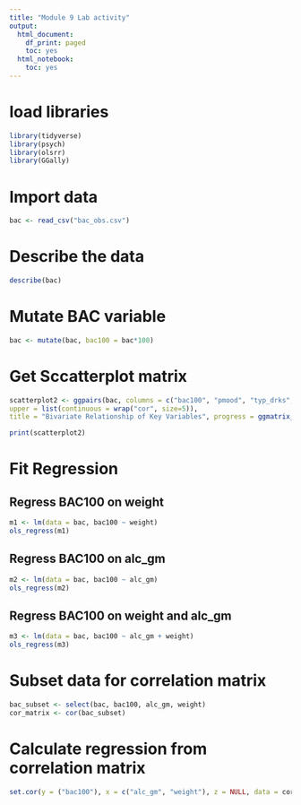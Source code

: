 ```yaml
---
title: "Module 9 Lab activity"
output:
  html_document:
    df_print: paged
    toc: yes
  html_notebook:
    toc: yes
---
```



# load libraries
```r
library(tidyverse)
library(psych)
library(olsrr)
library(GGally)
```

# Import data
```r

bac <- read_csv("bac_obs.csv")


```



# Describe the data
```r

describe(bac)

```


# Mutate BAC variable
```r

bac <- mutate(bac, bac100 = bac*100)

```


# Get Sccatterplot matrix
```r

scatterplot2 <- ggpairs(bac, columns = c("bac100", "pmood", "typ_drks", "weight", "alc_gm"),
upper = list(continuous = wrap("cor", size=5)),
title = "Bivariate Relationship of Key Variables", progress = ggmatrix_progress(clear = TRUE))

print(scatterplot2)

```


# Fit Regression
## Regress BAC100 on weight 
```r
m1 <- lm(data = bac, bac100 ~ weight)
ols_regress(m1)
```


## Regress BAC100 on alc_gm
```r
m2 <- lm(data = bac, bac100 ~ alc_gm)
ols_regress(m2)
```



## Regress BAC100 on weight and alc_gm
```r
m3 <- lm(data = bac, bac100 ~ alc_gm + weight)
ols_regress(m3)
```



# Subset data for correlation matrix 
```r

bac_subset <- select(bac, bac100, alc_gm, weight)
cor_matrix <- cor(bac_subset)

```




# Calculate regression from correlation matrix
```r
set.cor(y = ("bac100"), x = c("alc_gm", "weight"), z = NULL, data = cor_matrix)
```





